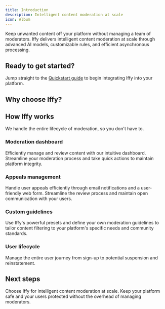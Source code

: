 ```yaml
---
title: Introduction
description: Intelligent content moderation at scale
icon: Album
---
```


Keep unwanted content off your platform without managing a team of moderators. Iffy delivers intelligent content moderation at scale through advanced AI models, customizable rules, and efficient asynchronous processing.

## Ready to get started?

Jump straight to the [Quickstart guide](/quickstart) to begin integrating Iffy into your platform.

## Why choose Iffy?

<Cards>
  <Card
    title="AI-powered moderation"
    description="Advanced AI that understands context and nuance, delivering precise moderation decisions aligned with your platform standards."
  />

<Card
  title="Asynchronous processing"
  description="Fast, non-blocking content moderation that scales with your platform's needs. Get instant notifications when moderation is complete."
/>

<Card
  title="Presets & custom rules"
  description="Tailor content filtering to your exact needs with customizable moderation categories and blocklists."
/>

  <Card
    title="User lifecycle management"
    description="Streamline the entire user journey from sign-up to moderation actions with our comprehensive tools."
  />
</Cards>

## How Iffy works

We handle the entire lifecycle of moderation, so you don't have to.

### Moderation dashboard

Efficiently manage and review content with our intuitive dashboard. Streamline your moderation process and take quick actions to maintain platform integrity.

### Appeals management

Handle user appeals efficiently through email notifications and a user-friendly web form. Streamline the review process and maintain open communication with your users.

### Custom guidelines

Use Iffy's powerful presets and define your own moderation guidelines to tailor content filtering to your platform's specific needs and community standards.

### User lifecycle

Manage the entire user journey from sign-up to potential suspension and reinstatement.

## Next steps

<Cards>
  <Card
    title="Quickstart guide"
    href="/quickstart"
    description="Get started quickly with our Quickstart Guide."
  />

  <Card title="Contact us" href="mailto:support@iffy.com" description="Need help? Our team is ready." />
</Cards>

Choose Iffy for intelligent content moderation at scale. Keep your platform safe and your users protected without the overhead of managing moderators.
